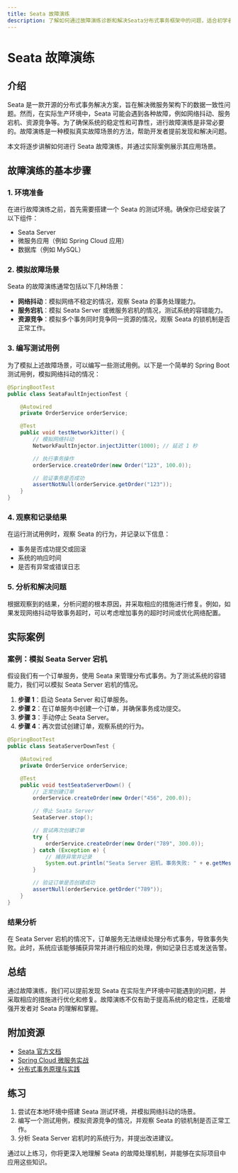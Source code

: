```yaml
---
title: Seata 故障演练
description: 了解如何通过故障演练诊断和解决Seata分布式事务框架中的问题，适合初学者学习。
---
```


# Seata 故障演练

## 介绍

Seata 是一款开源的分布式事务解决方案，旨在解决微服务架构下的数据一致性问题。然而，在实际生产环境中，Seata 可能会遇到各种故障，例如网络抖动、服务宕机、资源竞争等。为了确保系统的稳定性和可靠性，进行故障演练是非常必要的。故障演练是一种模拟真实故障场景的方法，帮助开发者提前发现和解决问题。

本文将逐步讲解如何进行 Seata 故障演练，并通过实际案例展示其应用场景。

## 故障演练的基本步骤

### 1. 环境准备

在进行故障演练之前，首先需要搭建一个 Seata 的测试环境。确保你已经安装了以下组件：

- Seata Server
- 微服务应用（例如 Spring Cloud 应用）
- 数据库（例如 MySQL）

### 2. 模拟故障场景

Seata 的故障演练通常包括以下几种场景：

- **网络抖动**：模拟网络不稳定的情况，观察 Seata 的事务处理能力。
- **服务宕机**：模拟 Seata Server 或微服务宕机的情况，测试系统的容错能力。
- **资源竞争**：模拟多个事务同时竞争同一资源的情况，观察 Seata 的锁机制是否正常工作。

### 3. 编写测试用例

为了模拟上述故障场景，可以编写一些测试用例。以下是一个简单的 Spring Boot 测试用例，模拟网络抖动的情况：

```java
@SpringBootTest
public class SeataFaultInjectionTest {

    @Autowired
    private OrderService orderService;

    @Test
    public void testNetworkJitter() {
        // 模拟网络抖动
        NetworkFaultInjector.injectJitter(1000); // 延迟 1 秒

        // 执行事务操作
        orderService.createOrder(new Order("123", 100.0));

        // 验证事务是否成功
        assertNotNull(orderService.getOrder("123"));
    }
}
```

### 4. 观察和记录结果

在运行测试用例时，观察 Seata 的行为，并记录以下信息：

- 事务是否成功提交或回滚
- 系统的响应时间
- 是否有异常或错误日志

### 5. 分析和解决问题

根据观察到的结果，分析问题的根本原因，并采取相应的措施进行修复。例如，如果发现网络抖动导致事务超时，可以考虑增加事务的超时时间或优化网络配置。

## 实际案例

### 案例：模拟 Seata Server 宕机

假设我们有一个订单服务，使用 Seata 来管理分布式事务。为了测试系统的容错能力，我们可以模拟 Seata Server 宕机的情况。

1. **步骤 1**：启动 Seata Server 和订单服务。
2. **步骤 2**：在订单服务中创建一个订单，并确保事务成功提交。
3. **步骤 3**：手动停止 Seata Server。
4. **步骤 4**：再次尝试创建订单，观察系统的行为。

```java
@SpringBootTest
public class SeataServerDownTest {

    @Autowired
    private OrderService orderService;

    @Test
    public void testSeataServerDown() {
        // 正常创建订单
        orderService.createOrder(new Order("456", 200.0));

        // 停止 Seata Server
        SeataServer.stop();

        // 尝试再次创建订单
        try {
            orderService.createOrder(new Order("789", 300.0));
        } catch (Exception e) {
            // 捕获异常并记录
            System.out.println("Seata Server 宕机，事务失败: " + e.getMessage());
        }

        // 验证订单是否创建成功
        assertNull(orderService.getOrder("789"));
    }
}
```

### 结果分析

在 Seata Server 宕机的情况下，订单服务无法继续处理分布式事务，导致事务失败。此时，系统应该能够捕获异常并进行相应的处理，例如记录日志或发送告警。

## 总结

通过故障演练，我们可以提前发现 Seata 在实际生产环境中可能遇到的问题，并采取相应的措施进行优化和修复。故障演练不仅有助于提高系统的稳定性，还能增强开发者对 Seata 的理解和掌握。

## 附加资源

- [Seata 官方文档](https://seata.io/zh-cn/docs/overview/what-is-seata.html)
- [Spring Cloud 微服务实战](https://spring.io/projects/spring-cloud)
- [分布式事务原理与实践](https://book.douban.com/subject/27665177/)

## 练习

1. 尝试在本地环境中搭建 Seata 测试环境，并模拟网络抖动的场景。
2. 编写一个测试用例，模拟资源竞争的情况，并观察 Seata 的锁机制是否正常工作。
3. 分析 Seata Server 宕机时的系统行为，并提出改进建议。

通过以上练习，你将更深入地理解 Seata 的故障处理机制，并能够在实际项目中应用这些知识。